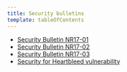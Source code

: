 ```yaml
---
title: Security bulletins
template: tableOfContents
---
```


* [Security Bulletin NR17-01](/docs/security/new-relic-security/security-bulletins/security-bulletin-nr17-01)
* [Security Bulletin NR17-02](/docs/security/new-relic-security/security-bulletins/security-bulletin-nr17-02)
* [Security Bulletin NR17-03](/docs/security/new-relic-security/security-bulletins/security-bulletin-nr17-03)
* [Security for Heartbleed vulnerability](/docs/security/new-relic-security/security-bulletins/security-heartbleed-vulnerability)
